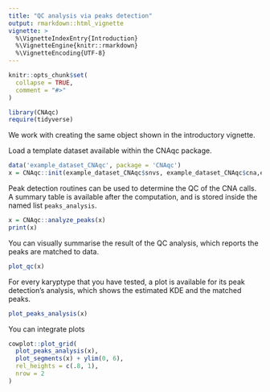 ```yaml
---
title: "QC analysis via peaks detection"
output: rmarkdown::html_vignette
vignette: >
  %\VignetteIndexEntry{Introduction}
  %\VignetteEngine{knitr::rmarkdown}
  %\VignetteEncoding{UTF-8}
---
```


```r
knitr::opts_chunk$set(
  collapse = TRUE,
  comment = "#>"
)
```

```r
library(CNAqc)
require(tidyverse)
```

We work with creating the same object shown in the introductory vignette. 

Load a template dataset available within the CNAqc package.
```r
data('example_dataset_CNAqc', package = 'CNAqc')
x = CNAqc::init(example_dataset_CNAqc$snvs, example_dataset_CNAqc$cna,example_dataset_CNAqc$purity)
```


Peak detection routines can be used to determine the QC of the CNA calls. 
A summary table is available after the computation, and is stored inside the named list `peaks_analysis`.
```r
x = CNAqc::analyze_peaks(x)
print(x)
```

You can visually summarise the result of the QC analysis, which reports the peaks are matched to data.   
```r
plot_qc(x)
```

For every karyptype that you have tested, a plot is available for its peak detection's analysis, which shows the estimated KDE and the matched peaks.
```r
plot_peaks_analysis(x)
```

You can integrate plots
```r
cowplot::plot_grid(
  plot_peaks_analysis(x),
  plot_segments(x) + ylim(0, 6),
  rel_heights = c(.8, 1),
  nrow = 2
)
```

